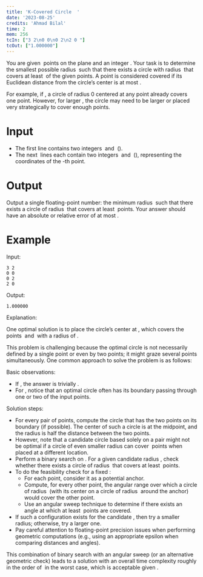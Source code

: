 ```yaml
---
title: 'K-Covered Circle  '
date: '2023-08-25'
credits: 'Ahmad Bilal'
time: 2
mem: 256
tcIn: ["3 2\n0 0\n0 2\n2 0 "]
tcOut: ["1.000000"]
---
```




You are given <Math inline>N</Math> points on the plane and an integer <Math inline>K</Math>. Your task is to determine the smallest possible radius <Math inline>R</Math> such that there exists a circle with radius <Math inline>R</Math> that covers at least <Math inline>K</Math> of the given points. A point is considered covered if its Euclidean distance from the circle’s center is at most <Math inline>R</Math>.  

For example, if <Math inline>K = 1</Math>, a circle of radius 0 centered at any point already covers one point. However, for larger <Math inline>K</Math>, the circle may need to be larger or placed very strategically to cover enough points.  

# Input  

- The first line contains two integers <Math inline>N</Math> and <Math inline>K</Math> (<Math inline>1 ≤ K ≤ N ≤ 200</Math>).  
- The next <Math inline>N</Math> lines each contain two integers <Math inline>x[i]</Math> and <Math inline>y[i]</Math> (<Math inline>-10^4 ≤ x[i], y[i] ≤ 10^4</Math>), representing the coordinates of the <Math inline>i</Math>-th point.  

# Output  

Output a single floating-point number: the minimum radius <Math inline>R</Math> such that there exists a circle of radius <Math inline>R</Math> that covers at least <Math inline>K</Math> points. Your answer should have an absolute or relative error of at most <Math inline>10^{-6}</Math>.  

# Example  

Input:  
```
3 2
0 0
0 2
2 0
```

Output:  
```
1.000000
```

Explanation:

One optimal solution is to place the circle’s center at <Math inline>(0, 1)</Math>, which covers the points <Math inline>(0,0)</Math> and <Math inline>(0,2)</Math> with a radius of <Math inline>1</Math>.  


<Solution>


This problem is challenging because the optimal circle is not necessarily defined by a single point or even by two points; it might graze several points simultaneously. One common approach to solve the problem is as follows:  

Basic observations:
- If <Math inline>K = 1</Math>, the answer is trivially <Math inline>0.0</Math>.  
- For <Math inline>K ≥ 2</Math>, notice that an optimal circle often has its boundary passing through one or two of the input points.  

Solution steps:
- For every pair of points, compute the circle that has the two points on its boundary (if possible). The center of such a circle is at the midpoint, and the radius is half the distance between the two points.  
- However, note that a candidate circle based solely on a pair might not be optimal if a circle of even smaller radius can cover <Math inline>K</Math> points when placed at a different location.  
- Perform a binary search on <Math inline>R</Math>. For a given candidate radius <Math inline>R</Math>, check whether there exists a circle of radius <Math inline>R</Math> that covers at least <Math inline>K</Math> points.  
- To do the feasibility check for a fixed <Math inline>R</Math>:  
  - For each point, consider it as a potential anchor.  
  - Compute, for every other point, the angular range over which a circle of radius <Math inline>R</Math> (with its center on a circle of radius <Math inline>R</Math> around the anchor) would cover the other point.  
  - Use an angular sweep technique to determine if there exists an angle at which at least <Math inline>K</Math> points are covered.  
- If such a configuration exists for the candidate <Math inline>R</Math>, then try a smaller radius; otherwise, try a larger one.  
- Pay careful attention to floating-point precision issues when performing geometric computations (e.g., using an appropriate epsilon when comparing distances and angles).  

This combination of binary search with an angular sweep (or an alternative geometric check) leads to a solution with an overall time complexity roughly in the order of <Math inline>O(N^2 \log(\text{Precision}))</Math> in the worst case, which is acceptable given <Math inline>N ≤ 200</Math>.  


</Solution>
